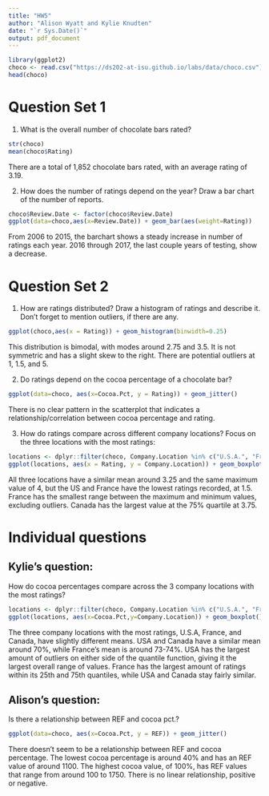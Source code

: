```yaml
---
title: "HW5"
author: "Alison Wyatt and Kylie Knudten"
date: "`r Sys.Date()`" 
output: pdf_document
---
```


```r
library(ggplot2)
choco <- read.csv("https://ds202-at-isu.github.io/labs/data/choco.csv")
head(choco)
```
# Question Set 1

1. What is the overall number of chocolate bars rated?

```r
str(choco)
mean(choco$Rating)
```
There are a total of 1,852 chocolate bars rated, with an average rating of 3.19. 

2. How does the number of ratings depend on the year? Draw a bar chart of the number of reports.

```r
choco$Review.Date <- factor(choco$Review.Date)
ggplot(data=choco,aes(x=Review.Date)) + geom_bar(aes(weight=Rating))
```

From 2006 to 2015, the barchart shows a steady increase in number of ratings each year. 2016 through 2017, the last couple years of testing, show a decrease.

# Question Set 2

1. How are ratings distributed? Draw a histogram of ratings and describe it. Don’t forget to mention outliers, if there are any.

```r
ggplot(choco,aes(x = Rating)) + geom_histogram(binwidth=0.25)
```
This distribution is bimodal, with modes around 2.75 and 3.5. It is not symmetric and has a slight skew to the right. There are potential outliers at 1, 1.5, and 5. 

2. Do ratings depend on the cocoa percentage of a chocolate bar?
```r
ggplot(data=choco, aes(x=Cocoa.Pct, y = Rating)) + geom_jitter()
```

There is no clear pattern in the scatterplot that indicates a relationship/correlation between cocoa percentage and rating.

3. How do ratings compare across different company locations? Focus on the three locations with the most ratings:

```r
locations <- dplyr::filter(choco, Company.Location %in% c("U.S.A.", "France", "Canada"))
ggplot(locations, aes(x = Rating, y = Company.Location)) + geom_boxplot()
```
All three locations have a similar mean around 3.25 and the same maximum value of 4, but the US and France have the lowest ratings recorded, at 1.5. France has the smallest range between the maximum and minimum values, excluding outliers. Canada has the largest value at the 75% quartile at 3.75. 

# Individual questions 

## Kylie's question:
How do cocoa percentages compare across the 3 company locations with the most ratings?

```r
locations <- dplyr::filter(choco, Company.Location %in% c("U.S.A.", "France", "Canada"))
ggplot(locations, aes(x=Cocoa.Pct,y=Company.Location)) + geom_boxplot()
```

The three company locations with the most ratings, U.S.A, France, and Canada, have slightly different means. USA and Canada have a similar mean around 70%, while France's mean is around 73-74%. USA has the largest amount of outliers on either side of the quantile function, giving it the largest overall range of values. France has the largest amount of ratings within its 25th and 75th quantiles, while USA and Canada stay fairly similar.

## Alison's question: 
Is there a relationship between REF and cocoa pct.?

```r
ggplot(data=choco, aes(x=Cocoa.Pct, y = REF)) + geom_jitter()
```
There doesn't seem to be a relationship between REF and cocoa percentage. The lowest cocoa percentage is around 40% and has an REF value of around 1100. The highest cocoa value, of 100%, has REF values that range from around 100 to 1750. There is no linear relationship, positive or negative. 
